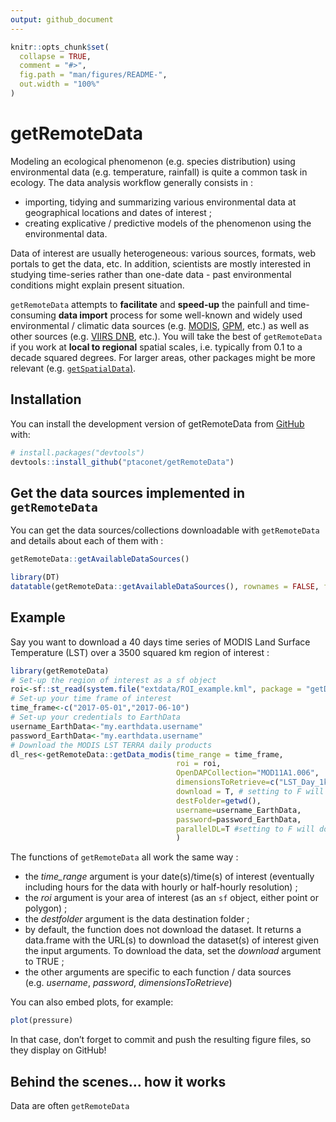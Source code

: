 ```yaml
---
output: github_document
---
```


<!-- README.md is generated from README.Rmd. Please edit that file -->

```r
knitr::opts_chunk$set(
  collapse = TRUE,
  comment = "#>",
  fig.path = "man/figures/README-",
  out.width = "100%"
)
```

# getRemoteData

<!-- badges: start -->
<!-- badges: end -->

Modeling an ecological phenomenon (e.g. species distribution) using environmental data (e.g. temperature, rainfall) is quite a common task in ecology. The data analysis workflow generally consists in : 

- importing, tidying and summarizing various environmental data at geographical locations and dates of interest ;
- creating explicative / predictive models of the phenomenon using the environmental data.

Data of interest are usually heterogeneous: various sources, formats, web portals to get the data, etc. In addition, scientists are mostly interested in studying time-series rather than one-date data - past environmental conditions might explain present situation. 

`getRemoteData` attempts to **facilitate** and **speed-up** the painfull and time-consuming **data import** process for some well-known and widely used environmental / climatic data sources (e.g. [MODIS](https://modis.gsfc.nasa.gov/), [GPM](https://www.nasa.gov/mission_pages/GPM/main/index.html), etc.) as well as other sources (e.g. [VIIRS DNB](https://ngdc.noaa.gov/eog/viirs/download_dnb_composites.html), etc.). You will take the best of `getRemoteData` if you work at **local to regional** spatial scales, i.e. typically from 0.1 to a decade squared degrees. For larger areas, other packages might be more relevant (e.g. [`getSpatialData`)](http://jxsw.de/getSpatialData/).

## Installation

You can install the development version of getRemoteData from [GitHub](https://github.com/) with: 

``` r
# install.packages("devtools")
devtools::install_github("ptaconet/getRemoteData")
```

## Get the data sources implemented in `getRemoteData`

You can get the data sources/collections downloadable with `getRemoteData` and details about each of them with : 

```r
getRemoteData::getAvailableDataSources()
```
```r
library(DT)
datatable(getRemoteData::getAvailableDataSources(), rownames = FALSE, filter="top", options = list(pageLength = 5, scrollX=T) )
```

## Example

Say you want to download a 40 days time series of MODIS Land Surface Temperature (LST) over a 3500 squared km region of interest :

```r
library(getRemoteData)
# Set-up the region of interest as a sf object 
roi<-sf::st_read(system.file("extdata/ROI_example.kml", package = "getData"),quiet=T)
# Set-up your time frame of interest
time_frame<-c("2017-05-01","2017-06-10")
# Set-up your credentials to EarthData
username_EarthData<-"my.earthdata.username"
password_EarthData<-"my.earthdata.username"
# Download the MODIS LST TERRA daily products
dl_res<-getRemoteData::getData_modis(time_range = time_frame,
                                     roi = roi,
                                     OpenDAPCollection="MOD11A1.006",
                                     dimensionsToRetrieve=c("LST_Day_1km","LST_Night_1km"),
                                     download = T, # setting to F will return URLs of the products without downloading them 
                                     destFolder=getwd(),
                                     username=username_EarthData,
                                     password=password_EarthData,
                                     parallelDL=T #setting to F will download the data linearly
                                     )
```

The functions of `getRemoteData` all work the same way : 

- the *time_range* argument is your date(s)/time(s) of interest (eventually including hours for the data with hourly or half-hourly resolution) ;
- the *roi* argument is your area of interest (as an `sf` object, either point or polygon) ;
- the *destfolder* argument is the data destination folder ;
- by default, the function does not download the dataset. It returns a data.frame with the URL(s) to download the dataset(s) of interest given the input arguments. To download the data, set the *download* argument to TRUE ;
- the other arguments are specific to each function / data sources (e.g. *username*, *password*, *dimensionsToRetrieve*)

You can also embed plots, for example:

```r
plot(pressure)
```

In that case, don't forget to commit and push the resulting figure files, so they display on GitHub!

## Behind the scenes... how it  works

Data are often   `getRemoteData`
